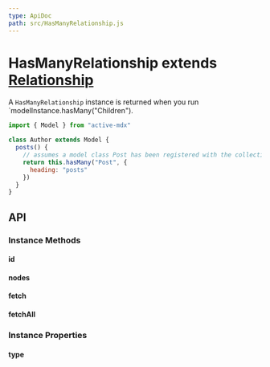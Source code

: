 ```yaml
---
type: ApiDoc
path: src/HasManyRelationship.js
---
```


# HasManyRelationship extends [Relationship](./Relationship.mdx)

A `HasManyRelationship` instance is returned when you run `modelInstance.hasMany("Children").

```javascript
import { Model } from "active-mdx"

class Author extends Model {
  posts() {
    // assumes a model class Post has been registered with the collection
    return this.hasMany("Post", {
      heading: "posts"
    })
  }
}
```

## API

### Instance Methods


#### id

#### nodes

#### fetch

#### fetchAll



### Instance Properties


#### type


